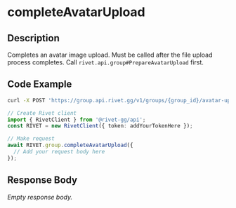 

# completeAvatarUpload

## Description

Completes an avatar image upload. Must be called after the file upload
process completes.
Call `rivet.api.group#PrepareAvatarUpload` first.


## Code Example

<CodeGroup title='Request' tag='POST' label='https://group.api.rivet.gg/v1/groups/{group_id}/avatar-upload/{upload_id}/complete'>

```bash {{ title: 'cURL' }}
curl -X POST 'https://group.api.rivet.gg/v1/groups/{group_id}/avatar-upload/{upload_id}/complete'
```

```ts
// Create Rivet client
import { RivetClient } from '@rivet-gg/api';
const RIVET = new RivetClient({ token: addYourTokenHere });

// Make request
await RIVET.group.completeAvatarUpload({
  // Add your request body here
});
```

</CodeGroup>


## Response Body

_Empty response body._
